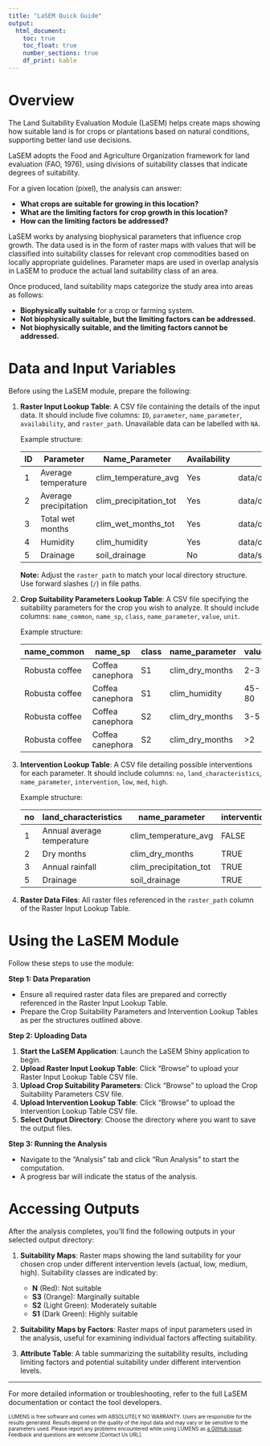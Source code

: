 ```yaml
---
title: "LaSEM Quick Guide"
output: 
  html_document: 
    toc: true
    toc_float: true
    number_sections: true
    df_print: kable
---
```


# Overview

The Land Suitability Evaluation Module (LaSEM) helps create maps showing how suitable land is for crops or plantations based on natural conditions, supporting better land use decisions.

LaSEM adopts the Food and Agriculture Organization framework for land evaluation (FAO, 1976), using divisions of suitability classes that indicate degrees of suitability.

For a given location (pixel), the analysis can answer:

- **What crops are suitable for growing in this location?**
- **What are the limiting factors for crop growth in this location?**
- **How can the limiting factors be addressed?**

LaSEM works by analysing biophysical parameters that influence crop growth. The data used is in the form of raster maps with values that will be classified into suitability classes for relevant crop commodities based on locally appropriate guidelines. Parameter maps are used in overlap analysis in LaSEM to produce the actual land suitability class of an area.

Once produced, land suitability maps categorize the study area into areas as follows:

- **Biophysically suitable** for a crop or farming system.
- **Not biophysically suitable, but the limiting factors can be addressed.**
- **Not biophysically suitable, and the limiting factors cannot be addressed.**

# Data and Input Variables

Before using the LaSEM module, prepare the following:

1. **Raster Input Lookup Table**: A CSV file containing the details of the input data. It should include five columns: `ID`, `parameter`, `name_parameter`, `availability`, and `raster_path`. Unavailable data can be labelled with `NA`.

   Example structure:

   | ID | Parameter              | Name_Parameter         | Availability | Raster_Path                                            |
   |----|------------------------|------------------------|--------------|--------------------------------------------------------|
   | 1  | Average temperature    | clim_temperature_avg   | Yes          | data/clim_temperature_avg.tif                          |
   | 2  | Average precipitation  | clim_precipitation_tot | Yes          | data/clim_precipitation_tot.tif                        |
   | 3  | Total wet months       | clim_wet_months_tot    | Yes          | data/clim_wet_months.tif                               |
   | 4  | Humidity               | clim_humidity          | Yes          | data/clim_humidity.tif                                 |
   | 5  | Drainage               | soil_drainage          | No           | data/soil_drainage.tif                                 |

   **Note:** Adjust the `raster_path` to match your local directory structure. Use forward slashes (`/`) in file paths.

2. **Crop Suitability Parameters Lookup Table**: A CSV file specifying the suitability parameters for the crop you wish to analyze. It should include columns: `name_common`, `name_sp`, `class`, `name_parameter`, `value`, `unit`.

   Example structure:

   | name_common    | name_sp          | class | name_parameter      | value | unit |
   |----------------|------------------|-------|---------------------|-------|------|
   | Robusta coffee | Coffea canephora | S1    | clim_dry_months     | 2-3   | month|
   | Robusta coffee | Coffea canephora | S1    | clim_humidity       | 45-80 | %    |
   | Robusta coffee | Coffea canephora | S2    | clim_dry_months     | 3-5   | month|
   | Robusta coffee | Coffea canephora | S2    | clim_dry_months     | >2    | month|

3. **Intervention Lookup Table**: A CSV file detailing possible interventions for each parameter. It should include columns: `no`, `land_characteristics`, `name_parameter`, `intervention`, `low`, `med`, `high`.

   Example structure:

   | no | land_characteristics        | name_parameter        | intervention | low | med | high |
   |----|-----------------------------|-----------------------|--------------|-----|-----|------|
   | 1  | Annual average temperature  | clim_temperature_avg  | FALSE        | NA  | NA  | NA   |
   | 2  | Dry months                  | clim_dry_months       | TRUE         | NA  | +   | ++   |
   | 3  | Annual rainfall             | clim_precipitation_tot| TRUE         | NA  | +   | ++   |
   | 5  | Drainage                    | soil_drainage         | TRUE         | NA  | +   | ++   |

4. **Raster Data Files**: All raster files referenced in the `raster_path` column of the Raster Input Lookup Table.

# Using the LaSEM Module

Follow these steps to use the module:

**Step 1: Data Preparation**

- Ensure all required raster data files are prepared and correctly referenced in the Raster Input Lookup Table.
- Prepare the Crop Suitability Parameters and Intervention Lookup Tables as per the structures outlined above.

**Step 2: Uploading Data**

1. **Start the LaSEM Application**: Launch the LaSEM Shiny application to begin.
2. **Upload Raster Input Lookup Table**: Click "Browse" to upload your Raster Input Lookup Table CSV file.
3. **Upload Crop Suitability Parameters**: Click "Browse" to upload the Crop Suitability Parameters CSV file.
4. **Upload Intervention Lookup Table**: Click "Browse" to upload the Intervention Lookup Table CSV file.
5. **Select Output Directory**: Choose the directory where you want to save the output files.

**Step 3: Running the Analysis**

- Navigate to the "Analysis" tab and click "Run Analysis" to start the computation.
- A progress bar will indicate the status of the analysis.

# Accessing Outputs

After the analysis completes, you'll find the following outputs in your selected output directory:

1. **Suitability Maps**: Raster maps showing the land suitability for your chosen crop under different intervention levels (actual, low, medium, high). Suitability classes are indicated by:

   - **N** (Red): Not suitable
   - **S3** (Orange): Marginally suitable
   - **S2** (Light Green): Moderately suitable
   - **S1** (Dark Green): Highly suitable

2. **Suitability Maps by Factors**: Raster maps of input parameters used in the analysis, useful for examining individual factors affecting suitability.

3. **Attribute Table**: A table summarizing the suitability results, including limiting factors and potential suitability under different intervention levels.

---

For more detailed information or troubleshooting, refer to the full LaSEM documentation or contact the tool developers.

<font size="1">LUMENS is free software and comes with ABSOLUTELY NO WARRANTY. Users are responsible for the results generated. Results depend on the quality of the input data and may vary or be sensitive to the parameters used. Please report any problems encountered while using LUMENS as [a GitHub issue](https://github.com/icraf-indonesia/lumens-shiny/issues). Feedback and questions are welcome [Contact Us URL].</font>
